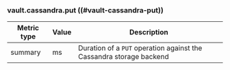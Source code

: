 ### vault.cassandra.put ((#vault-cassandra-put))

Metric type | Value | Description
----------- | ----- | -----------
summary     | ms    | Duration of a `PUT` operation against the Cassandra storage backend